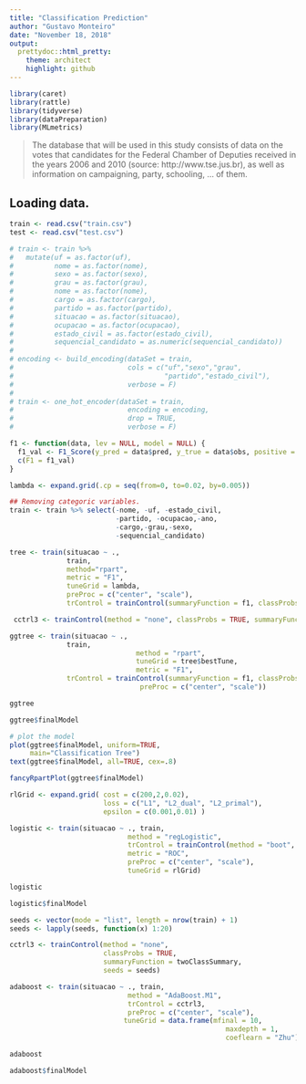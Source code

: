 ```yaml
---
title: "Classification Prediction"
author: "Gustavo Monteiro"
date: "November 18, 2018"
output:
  prettydoc::html_pretty:
    theme: architect
    highlight: github
---
```


```r
library(caret)
library(rattle)
library(tidyverse)
library(dataPreparation)
library(MLmetrics)
```


> The database that will be used in this study consists of data on the votes that candidates for the Federal Chamber of Deputies received in the years 2006 and 2010 (source: http://www.tse.jus.br), as well as information on campaigning, party, schooling, ... of them.

## Loading data.
```r
train <- read.csv("train.csv")
test <- read.csv("test.csv")
```


```r
# train <- train %>% 
#   mutate(uf = as.factor(uf),
#          nome = as.factor(nome),
#          sexo = as.factor(sexo),
#          grau = as.factor(grau),
#          nome = as.factor(nome),
#          cargo = as.factor(cargo),
#          partido = as.factor(partido),
#          situacao = as.factor(situacao),
#          ocupacao = as.factor(ocupacao),
#          estado_civil = as.factor(estado_civil),
#          sequencial_candidato = as.numeric(sequencial_candidato))
# 
# encoding <- build_encoding(dataSet = train,
#                            cols = c("uf","sexo","grau",
#                                     "partido","estado_civil"),
#                            verbose = F)
# 
# train <- one_hot_encoder(dataSet = train,
#                            encoding = encoding,
#                            drop = TRUE,
#                            verbose = F)
```


```r
f1 <- function(data, lev = NULL, model = NULL) {
  f1_val <- F1_Score(y_pred = data$pred, y_true = data$obs, positive = lev[1])
  c(F1 = f1_val)
}

lambda <- expand.grid(.cp = seq(from=0, to=0.02, by=0.005))
```


```r
## Removing categoric variables.
train <- train %>% select(-nome, -uf, -estado_civil, 
                          -partido, -ocupacao,-ano, 
                          -cargo,-grau,-sexo, 
                          -sequencial_candidato)

```


```r
tree <- train(situacao ~ .,
              train,
              method="rpart",
              metric = "F1",
              tuneGrid = lambda,
              preProc = c("center", "scale"),
              trControl = trainControl(summaryFunction = f1, classProbs = TRUE, method = "boot"))

 cctrl3 <- trainControl(method = "none", classProbs = TRUE, summaryFunction = twoClassSummary)

ggtree <- train(situacao ~ .,
              train,
                               method = "rpart",
                               tuneGrid = tree$bestTune,
                               metric = "F1", 
              trControl = trainControl(summaryFunction = f1, classProbs = TRUE, method = "boot"),
                                preProc = c("center", "scale"))
```

```r
ggtree
```

```r
ggtree$finalModel
```

```r
# plot the model
plot(ggtree$finalModel, uniform=TRUE,
     main="Classification Tree")
text(ggtree$finalModel, all=TRUE, cex=.8)
```

```r
fancyRpartPlot(ggtree$finalModel)
```



```r
rlGrid <- expand.grid( cost = c(200,2,0.02),
                       loss = c("L1", "L2_dual", "L2_primal"),
                       epsilon = c(0.001,0.01) )

logistic <- train(situacao ~ ., train, 
                             method = "regLogistic", 
                             trControl = trainControl(method = "boot", classProbs = TRUE),
                             metric = "ROC", 
                             preProc = c("center", "scale"),
                             tuneGrid = rlGrid)
```

```r
logistic
```

```r
logistic$finalModel
```

```r
seeds <- vector(mode = "list", length = nrow(train) + 1)
seeds <- lapply(seeds, function(x) 1:20)

cctrl3 <- trainControl(method = "none",
                       classProbs = TRUE, 
                       summaryFunction = twoClassSummary,
                       seeds = seeds)

adaboost <- train(situacao ~ ., train,
                             method = "AdaBoost.M1",
                             trControl = cctrl3,
                             preProc = c("center", "scale"), 
                            tuneGrid = data.frame(mfinal = 10, 
                                                     maxdepth = 1,
                                                     coeflearn = "Zhu"))
```

```r
adaboost
```

```r
adaboost$finalModel
```

